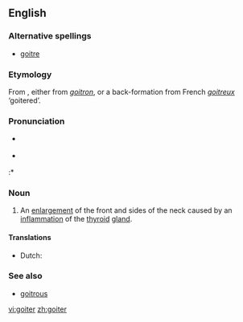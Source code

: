 ==English==

===Alternative spellings===
* [[goitre]]

===Etymology===
From {{F.}}, either from {{OF.}} ''[[goitron]]'', or a back-formation from French ''[[goitreux]]'' ‘goitered’.

===Pronunciation===
* {{UK}} {{IPA|/'gɔɪtə/}}
* {{US}} {{IPA|/'gɔɪtɚ/}}
:* {{rhymes|ɔɪtə(r)}}

=== Noun ===
{{en-noun}}

# An [[enlargement]] of the front and sides of the neck caused by an [[inflammation]] of the [[thyroid]] [[gland]].

====Translations====
{{trans-top|enlargement of the front and sides of the neck}}
*Dutch: {{t|nl|bof|mf}}
{{trans-mid}}
{{trans-bottom}}

=== See also ===
* [[goitrous]]

[[vi:goiter]]
[[zh:goiter]]